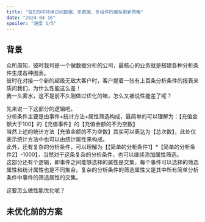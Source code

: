 ```yaml
---
title: "在B2B中持续访问数据、多数据、多组件的缓存更新策略"
date: "2024-04-16"
spoiler: "进度 1/5"
---
```


## 背景

众所周知，彼时我司是一个做数据分析的公司，最核心的业务就是搭建各种分析条件生成各种图表。  
彼时在对接一个新的超级无敌大客户时，客户提着一张有上百条分析条件的报表来质问我们，为什么性能这么差！  
我一头雾水，这不是前不久刚做过优化的嘛，怎么又被说性能差了呢？  

先来说一下这部分的逻辑吧。  
分析条件主要是由事件+统计方法+属性筛选构成，最简单的可以理解为：【充值金额大于100】的【充值事件】的【充值金额的不为空数】  
当然上述的统计方法【充值金额的不为空数】其实可以表达为【总次数】，此处仅表示统计方法中也可以由统计属性来构成。  
此外，还有复杂的分析条件，可以理解为【【简单的分析条件1】\*【简单的分析条件2】-1000】，当然对于这条复杂的分析条件，也可以继续添加属性筛选。  
这部分还有个逻辑，即事件之间能够选择的属性是交集，每个事件可以选择的筛选属性和统计属性也是不同集合。复杂的分析条件的筛选属性又是其中所有简单分析条件中事件的筛选属性的交集。  

这要怎么做性能优化呢？

## 未优化前的方案

